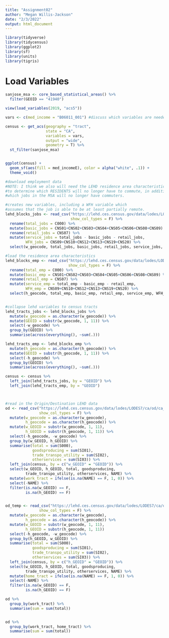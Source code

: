 ```yaml
---
title: "Assignment02"
author: "Megan Willis-Jackson"
date: "2/3/2022"
output: html_document
---
```


```r
library(tidyverse)
library(tidycensus)
library(ggplot2)
library(sf)
library(units)
library(tigris)


```

# Load Variables

```r
sanjose_msa <- core_based_statistical_areas() %>%
  filter(GEOID == "41940")

view(load_variables(2019, "acs5"))

vars <- c(med_income = "B06011_001") #discuss which variables are needed for analysis

census <- get_acs(geography = "tract",
                  state = "CA",
                  variables = vars,
                  output = "wide",
                  geometry = T) %>%
  st_filter(sanjose_msa)


ggplot(census) +
  geom_sf(aes(fill = med_incomeE), color = alpha("white", .1)) +
  theme_void()

#download employment data
#NOTE: I think we also will need the LEHD residence area characteristics,
#to determine which RESIDENTS will no longer have to commute, in addition to 
#which jobs in the MSA will no longer have commuters.

#creates new variables, including a WFH variable which
#assumes that the job is able to be at least partially remote.
lehd_blocks_jobs <- read_csv("https://lehd.ces.census.gov/data/lodes/LODES7/ca/wac/ca_wac_S000_JT00_2019.csv.gz", 
                             show_col_types = F) %>%
  rename(total_jobs = C000) %>%
  mutate(basic_jobs = CNS01+CNS02+CNS03+CNS04+CNS05+CNS06+CNS08+CNS09) %>%
  rename(retail_jobs = CNS07) %>%
  mutate(service_jobs = total_jobs - basic_jobs - retail_jobs,
         WFH_jobs = CNS09+CNS10+CNS12+CNS13+CNS19+CNS20) %>%
  select(w_geocode, total_jobs, basic_jobs, retail_jobs, service_jobs, WFH_jobs)

#load the residence area characteristics
lehd_blocks_emp <- read_csv("https://lehd.ces.census.gov/data/lodes/LODES7/ca/rac/ca_rac_S000_JT00_2019.csv.gz",
                            show_col_types = F) %>%
  rename(total_emp = C000) %>%
  mutate(basic_emp = CNS01+CNS02+CNS03+CNS04+CNS05+CNS06+CNS08+CNS09) %>%
  rename(retail_emp = CNS07) %>%
  mutate(service_emp = total_emp - basic_emp - retail_emp,
         WFH_emp = CNS09+CNS10+CNS12+CNS13+CNS19+CNS20) %>%
  select(h_geocode, total_emp, basic_emp, retail_emp, service_emp, WFH_emp)


#collapse lehd variables to census tracts
lehd_tracts_jobs <- lehd_blocks_jobs %>%
  mutate(w_geocode = as.character(w_geocode)) %>%
  mutate(GEOID = substr(w_geocode, 1, 11)) %>%
  select(-w_geocode) %>%
  group_by(GEOID) %>%
  summarise(across(everything(), ~sum(.))) 

lehd_tracts_emp <- lehd_blocks_emp %>%
  mutate(h_geocode = as.character(h_geocode)) %>%
  mutate(GEOID = substr(h_geocode, 1, 11)) %>%
  select(-h_geocode) %>%
  group_by(GEOID) %>%
  summarise(across(everything(), ~sum(.))) 

census <- census %>%
  left_join(lehd_tracts_jobs, by = "GEOID") %>%
  left_join(lehd_tracts_emp, by = "GEOID")



#read in the Origin/Destination LEHD data
od <- read_csv("https://lehd.ces.census.gov/data/lodes/LODES7/ca/od/ca_od_aux_JT00_2019.csv.gz",
               show_col_types = F) %>%
  mutate(w_geocode = as.character(w_geocode),
         h_geocode = as.character(h_geocode)) %>%
  mutate(w_GEOID = substr(w_geocode, 1, 11),
         h_GEOID = substr(h_geocode, 1, 11)) %>%
  select(-h_geocode, -w_geocode) %>%
  group_by(w_GEOID, h_GEOID) %>%
  summarise(total = sum(S000),
            goodsproducing = sum(SI01),
            trade_transpo_utility = sum(SI02),
            otherservices = sum(SI03)) %>%
  left_join(census, by = c("w_GEOID" = "GEOID")) %>%
  select(w_GEOID, h_GEOID, total, goodsproducing, 
         trade_transpo_utility, otherservices, NAME) %>%
  mutate(work_tract = ifelse(is.na(NAME) == F, 1, 0)) %>%
  select(-NAME) %>%
  filter(is.na(w_GEOID) == F,
         is.na(h_GEOID) == F)


od_temp <- read_csv("https://lehd.ces.census.gov/data/lodes/LODES7/ca/od/ca_od_aux_JT00_2019.csv.gz",
               show_col_types = F) %>%
  mutate(w_geocode = as.character(w_geocode),
         h_geocode = as.character(h_geocode)) %>%
  mutate(w_GEOID = substr(w_geocode, 1, 11),
         h_GEOID = substr(h_geocode, 1, 11)) 
  select(-h_geocode, -w_geocode) %>%
  group_by(h_GEOID, w_GEOID) %>%
  summarise(total = sum(S000),
            goodsproducing = sum(SI01),
            trade_transpo_utility = sum(SI02),
            otherservices = sum(SI03)) %>%
  left_join(census, by = c("h_GEOID" = "GEOID")) %>%
  select(w_GEOID, h_GEOID, total, goodsproducing, 
         trade_transpo_utility, otherservices, NAME) %>%
  mutate(home_tract = ifelse(is.na(NAME) == F, 1, 0)) %>%
  select(-NAME) %>%
  filter(is.na(w_GEOID) == F,
         is.na(h_GEOID) == F)

od %>%
  group_by(work_tract) %>%
  summarise(sum = sum(total))


od %>%
  group_by(work_tract, home_tract) %>%
  summarise(sum = sum(total))

```









